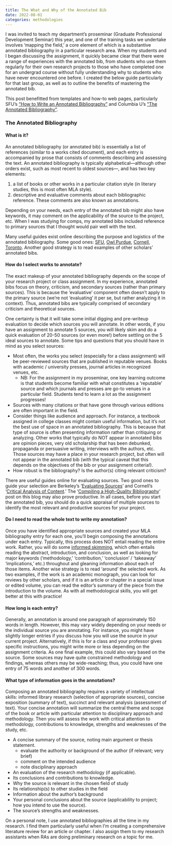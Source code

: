 ```yaml
---
title: The What and Why of the Annotated Bib
date: 2022-08-01
categories: methodologies
---
```



I was invited to teach my department's proseminar (Graduate Professional Development Seminar) this year, and one of the training tasks we undertake involves 'mapping the field,' a core element of which is a substantive annotated bibliography in a particular research area. When my students and I began discussing the assignment, it quickly became clear that there were a range of experiences with the annotated bib, from students who use them regularly for their own research projects to those who have completed one for an undergrad course without fully understanding why to students who have never encountered one before. I created the below guide particularly for that last group, as well as to outline the benefits of mastering the annotated bib.

This post benefitted from templates and how-to web pages, particularly SFU's ["How to Write an Annotated Bibliography"](https://www.lib.sfu.ca/help/cite-write/citation-style-guides/annotated-bibliography) and Columbia U's ["The Annotated Bibliography"](https://guides.library.cornell.edu/annotatedbibliography).

### The Annotated Bibliography
#### What is it?
An annotated bibliography (or annotated bib) is essentially a list of references (similar to a works cited document), and each entry is accompanied by prose that consists of comments describing and assessing the text. An annotated bibliography is typically alphabetical—although other orders exist, such as most recent to oldest sources—, and has two key elements:

1. a list of books or other works in a particular citation style (in literary studies, this is most often MLA style).
2. descriptive and evaluative comments about each bibliographic reference. These comments are also known as annotations.

Depending on your needs, each entry of the annotated bib might also have keywords, it may comment on the applicability of the source to the project, etc. When I was studying for comps, my annotated bibs included reference to primary sources that I thought would pair well with the text.

Many useful guides exist online describing the purpose and logistics of the annotated bibliography. Some good ones: [SFU](https://www.lib.sfu.ca/help/cite-write/citation-style-guides/annotated-bibliography), [Owl Purdue](https://owl.purdue.edu/owl/general_writing/common_writing_assignments/annotated_bibliographies/annotated_bibliography_samples.html), [Cornell](https://guides.library.cornell.edu/annotatedbibliography), [Toronto](https://advice.writing.utoronto.ca/types-of-writing/annotated-bibliography/). Another good strategy is to read examples of other scholars’ annotated bibs.

#### How do I select works to annotate?
The exact makeup of your annotated bibliography depends on the scope of your research project or class assignment. In my experience, annotated bibs focus on theory, criticism, and secondary sources (rather than primary sources). This is because the ‘evaluative’ component often doesn’t apply to the primary source (we’re not ‘evaluating’ it per se, but rather analyzing it in context). Thus, annotated bibs are typically comprised of secondary criticism and theoretical sources.

One certainty is that it will take some initial digging and pre-writeup evaluation to decide which sources you will annotate. In other words, if you have an assignment to annotate 5 sources, you will likely skim and do a quick evaluation of 20-50 sources (or even more!) before settling on the 5 ideal sources to annotate. Some tips and questions that you should have in mind as you select sources:

* Most often, the works you select (especially for a class assignment) will be peer-reviewed sources that are published in reputable venues. Books with academic / university presses, journal articles in recognized venues, etc. 
    * NB: For the assignment in my proseminar, one key learning outcome is that students become familiar with what constitutes a ‘reputable’ source and which journals and presses are go-to venues in a particular field. Students tend to learn a lot as the assignment progresses!
* Sources with many citations or that have gone through various editions are often important in the field.
* Consider things like audience and approach. For instance, a textbook assigned in college classes might contain useful information, but it’s not the best use of space in an annotated bibliography. This is because that type of source is often presenting information rather than critiquing or analyzing. Other works that typically do NOT appear in annotated bibs are opinion pieces, very old scholarship that has been debunked, propaganda or persuasive writing, interviews with the authors, etc. Those sources may have a place in your research project, but often will not appear in the annotated bib (with the typical caveat that this depends on the objectives of the bib or your assignment criteria!).
* How robust is the bibliography? Is the author(s) citing relevant criticism? 

There are useful guides online for evaluating sources. Two good ones to guide your selection are Berkeley’s ‘[Evaluating Sources](https://guides.lib.berkeley.edu/evaluating-resources)’ and Cornell’s ‘[Critical Analysis of Content](https://guides.library.cornell.edu/critically_analyzing).’ The ‘[Compiling a High-Quality Bibliography](https://tamaraleemitchell.github.io/posts/2020-08-02-compiling-bib.html)’ post on this blog may also prove productive. In all cases, before you start the annotated bib, you should do a quick appraisal of multiple sources to identify the most relevant and productive sources for your project.


#### Do I need to read the whole text to write my annotation?
Once you have identified appropriate sources and created your MLA bibliography entry for each one, you’ll begin composing the annotations under each entry. Typically, this process does NOT entail reading the entire work. Rather, you will do some [informed skimming](https://learningcenter.unc.edu/tips-and-tools/skimming/), which often entails reading the abstract, introduction, and conclusion, as well as looking for major keywords (‘methodology,’ ‘contribution,’ ‘conclusion’ / ‘takeaway’ ‘implications,’ etc.) throughout and gleaning information about each of those items. Another wise strategy is to read ‘around’ the selected work. As two examples, if the work is an academic monograph, you can look for reviews by other scholars, and if it is an article or chapter in a special issue or edited volume, you can read the editor’s summary of the piece from the introduction to the volume. As with all methodological skills, you will get better at this with practice!

#### How long is each entry? 
Generally, an annotation is around one paragraph of approximately 150 words in length. However, this may vary widely depending on your needs or the individual source you are annotating. For instance, you might have slightly longer entries if you discuss how you will use the source in your current project. Alternatively, if this is for a class and your professor gives specific instructions, you might write more or less depending on the assignment criteria. As one final example, this could also vary based on the source. Some sources may have quite constrained methodology and findings, whereas others may be wide-reaching; thus, you could have one entry of 75 words and another of 300 words.

#### What type of information goes in the annotations?
Composing an annotated bibliography requires a variety of intellectual skills: informed library research (selection of appropriate sources), concise exposition (summary of text), succinct and relevant analysis (assessment of text). Your concise annotation will summarize the central theme and scope of the book or article with particular attention to disciplinary approach and methodology. Then you will assess the work with critical attention to methodology, contributions to knowledge, strengths and weaknesses of the study, etc.

* A concise summary of the source, noting main argument or thesis statement.
    * evaluate the authority or background of the author (if relevant; very brief) 
    * comment on the intended audience
    * note disciplinary approach
* An evaluation of the research methodology (if applicable).
* Its conclusions and contributions to knowledge.
* Why the source is relevant in the chosen field of study
* Its relationship(s) to other studies in the field
* Information about the author’s background 
* Your personal conclusions about the source (applicability to project; how you intend to use the source). 
* The source’s strengths and weaknesses.

On a personal note, I use annotated bibliographies all the time in my research. I find them particularly useful when I'm creating a comprehensive literature review for an article or chapter. I also assign them to my research assistants when RAs are doing preliminary research on a topic for me.
